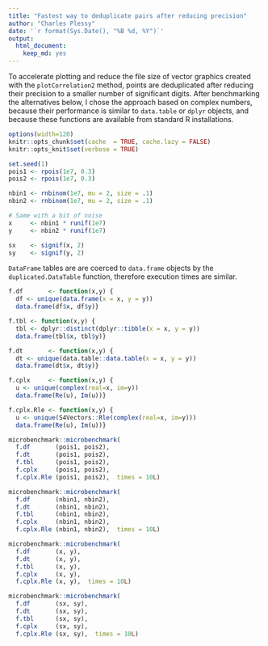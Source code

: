 ```yaml
---
title: "Fastest way to deduplicate pairs after reducing precision"
author: "Charles Plessy"
date: '`r format(Sys.Date(), "%B %d, %Y")`'
output: 
  html_document: 
    keep_md: yes
---
```


To accelerate plotting and reduce the file size of vector graphics created with
the `plotCorrelation2` method, points are deduplicated after reducing their
precision to a smaller number of significant digits.  After benchmarking the
alternatives below, I chose the approach based on complex numbers, because their
performance is similar to `data.table` or `dplyr` objects, and because these
functions are available from standard R installations.

```r
options(width=120)
knitr::opts_chunk$set(cache  = TRUE, cache.lazy = FALSE)
knitr::opts_knit$set(verbose = TRUE)
```

```r
set.seed(1)
pois1 <- rpois(1e7, 0.3)
pois2 <- rpois(1e7, 0.3)

nbin1 <- rnbinom(1e7, mu = 2, size = .1)
nbin2 <- rnbinom(1e7, mu = 2, size = .1)

# Same with a bit of noise
x     <- nbin1 * runif(1e7)
y     <- nbin2 * runif(1e7)

sx    <- signif(x, 2)
sy    <- signif(y, 2)
```

`DataFrame` tables are are coerced to `data.frame` objects by the
`duplicated.DataTable` function, therefore execution times are similar.

```r
f.df       <- function(x,y) {
  df <- unique(data.frame(x = x, y = y))
  data.frame(df$x, df$y)}

f.tbl <- function(x,y) {
  tbl <- dplyr::distinct(dplyr::tibble(x = x, y = y))
  data.frame(tbl$x, tbl$y)}

f.dt       <- function(x,y) {
  dt <- unique(data.table::data.table(x = x, y = y))
  data.frame(dt$x, dt$y)}

f.cplx     <- function(x,y) {
  u <- unique(complex(real=x, im=y))
  data.frame(Re(u), Im(u))}

f.cplx.Rle <- function(x,y) {
  u <- unique(S4Vectors::Rle(complex(real=x, im=y)))
  data.frame(Re(u), Im(u))}
```


```r
microbenchmark::microbenchmark(
  f.df       (pois1, pois2),
  f.dt       (pois1, pois2),
  f.tbl      (pois1, pois2),
  f.cplx     (pois1, pois2),
  f.cplx.Rle (pois1, pois2),  times = 10L)
```

```r
microbenchmark::microbenchmark(
  f.df       (nbin1, nbin2),
  f.dt       (nbin1, nbin2),
  f.tbl      (nbin1, nbin2),
  f.cplx     (nbin1, nbin2),
  f.cplx.Rle (nbin1, nbin2),  times = 10L)
```

```r
microbenchmark::microbenchmark(
  f.df       (x, y),
  f.dt       (x, y),
  f.tbl      (x, y),
  f.cplx     (x, y),
  f.cplx.Rle (x, y),  times = 10L)
```

```r
microbenchmark::microbenchmark(
  f.df       (sx, sy),
  f.dt       (sx, sy),
  f.tbl      (sx, sy),
  f.cplx     (sx, sy),
  f.cplx.Rle (sx, sy),  times = 10L)
```